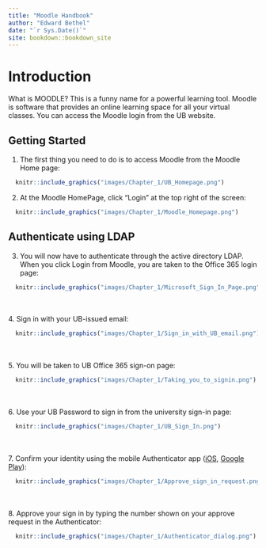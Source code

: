 ```yaml
--- 
title: "Moodle Handbook"
author: "Edward Bethel"
date: "`r Sys.Date()`"
site: bookdown::bookdown_site
---
```


# Introduction

What is MOODLE? This is a funny name for a powerful learning tool. Moodle is software that provides an online learning space for all your virtual classes. You can access the Moodle login from the UB website.

## Getting Started

1. The first thing you need to do is to access Moodle from the Moodle Home page:
```r
  knitr::include_graphics("images/Chapter_1/UB_Homepage.png") 
```

2. At the Moodle HomePage, click "Login" at the top right of the screen:
```r
  knitr::include_graphics("images/Chapter_1/Moodle_Homepage.png") 
```

## Authenticate using LDAP

3. You will now have to authenticate through the active directory LDAP. When you click Login from Moodle, you are taken to the Office 365 login page:
```r
  knitr::include_graphics("images/Chapter_1/Microsoft_Sign_In_Page.png") 
```
<br><br>
4. Sign in with your UB-issued email:
```r
  knitr::include_graphics("images/Chapter_1/Sign_in_with_UB_email.png") 
```
<br><br>
5. You will be taken to UB Office 365 sign-on page:
```r
  knitr::include_graphics("images/Chapter_1/Taking_you_to_signin.png") 
```
<br><br>
6. Use your UB Password to sign in from the university sign-in page:
```r
  knitr::include_graphics("images/Chapter_1/UB_Sign_In.png") 
```
<br><br>
7. Confirm your identity using the mobile Authenticator app ([iOS](https://apps.apple.com/us/app/microsoft-authenticator/id983156458), [Google Play](https://play.google.com/store/apps/details?id=com.azure.authenticator&hl=en&pli=1)):
```r
  knitr::include_graphics("images/Chapter_1/Approve_sign_in_request.png") 
```
<br><br>
8. Approve your sign in by typing the number shown on your approve request in the Authenticator:
```r
  knitr::include_graphics("images/Chapter_1/Authenticator_dialog.png")
```


